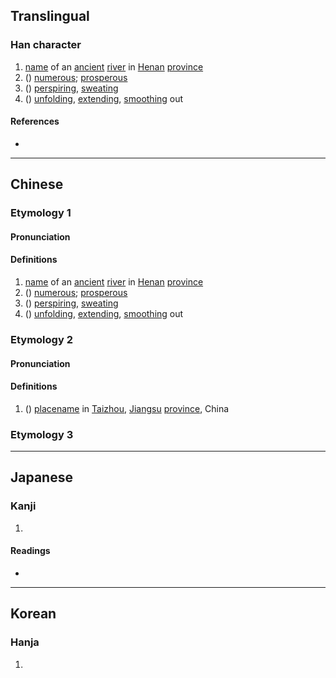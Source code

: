 {{character info/new}}
==Translingual==

===Han character===
{{Han char|rn=85|rad=水|as=10|sn=13|four=35194|canj=EQKD|ids=⿰氵秦}}

# [[name]] of an [[ancient]] [[river]] in [[Henan]] [[province]]
# ({{zh-only|溱溱}}) [[numerous]]; [[prosperous]]
# ({{zh-only|溱溱}}) [[perspiring]], [[sweating]]
# ({{zh-only|溱溱}}) [[unfolding]], [[extend]]ing, [[smooth]]ing out

====References====
* {{Han ref|kx=0640.330|dkj=17978|dj=1048.070|hdz=31692.030|uh=6EB1|ud=28337|bh=DE4C|bd=56908}}

----

==Chinese==
{{zh-forms}}

===Etymology 1===
====Pronunciation====
{{zh-pron
|m=zhēn
|c=zeon1
|mc=y
|oc=y
|ma=
|cat=pn,a,v
}}

====Definitions====
{{zh-hanzi}}

# [[name]] of an [[ancient]] [[river]] in [[Henan]] [[province]]
# ({{zh-only|溱溱}}) [[numerous]]; [[prosperous]]
# ({{zh-only|溱溱}}) [[perspiring]], [[sweating]]
# ({{zh-only|溱溱}}) [[unfolding]], [[extend]]ing, [[smooth]]ing out

===Etymology 2===
====Pronunciation====
{{zh-pron
|m=qín
|c=
|ma=
|cat=pn
}}

====Definitions====
{{zh-hanzi}}

# ({{zh-only|溱潼}}) [[placename]] in [[w:Taizhou, Jiangsu|Taizhou]], [[Jiangsu]] [[province]], China

===Etymology 3===
{{zh-see|臻|a}}

----

==Japanese==

===Kanji===
{{ja-kanji|grade=|rs=水10}}

# {{defn|lang=ja|sort=水10}}

====Readings====
* {{ja-readings|on=[[しん]] (shin)|kun=[[おおい]] (ooi)}}

----

==Korean==

===Hanja===
{{ko-hanja|hangeul=진|eumhun=|rv=jin|mr=chin|y=cin}}

# {{defn|lang=ko|sort=水10}}